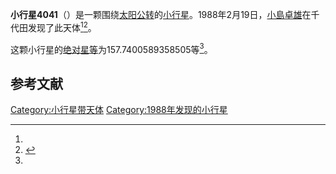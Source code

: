 {{Infobox planet
| bgcolour = #FFFFC0
| name = 4041 Miyamotoyohko
| symbol = 
| image = 
| caption = 
| discovery = yes
| discovery_ref = 
| discoverer = [[小島卓雄|小島卓雄]]
| discovery_site = [[千代田|千代田]] 
| discovered = 1988年2月19日
| designations = yes
| mp_name = 
| named_after = 
| alt_names = 1988 DN1/ 1947 LF / 1952 KP / 1968 KU / 1982 BF / 1983 HC1
| mp_category = [[主带小行星|主带小行星]]
| orbit_ref = <ref name="a">[http://ssd.jpl.nasa.gov/sbdb.cgi?sstr=4041 4041 Miyamotoyohko] {{Wayback|url=http://ssd.jpl.nasa.gov/sbdb.cgi?sstr=4041 |date=20201124003710 }}，小行星數據庫瀏覽器（JPL Small-Body Database Browser）－[[美国国家航空航天局|美国国家航空航天局]]喷气推进实验室</ref>
| epoch = 2456400.5 (2013年4月18日更新)
| aphelion = {{convert|3.169949379422807|AU|km|3|abbr=on|lk=out}}
| perihelion = {{convert|2.865022087413901|AU|km|3|abbr=on}}
| semimajor = {{convert|3.017485733418354|AU|km|3|abbr=on}}
| eccentricity = 0.050526716
| period = 1914.548026 [[日|日]]<br />5.24[[儒略年|儒略年]]
| avg_speed = 
| inclination = 11.24012232396129
| asc_node = 101.5244838882751
| mean_anomaly = 
| arg_peri = 157.7400589358505
| satellites = 
| physical_characteristics = yes
| dimensions = 
| mass = 
| density = 
| surface_grav = 
| escape_velocity = 
| sidereal_day = 
| axial_tilt = 
| pole_ecliptic_lat = 
| pole_ecliptic_lon = 
| albedo = 
| temperatures= 
| temp_name1 = 
| mean_temp_1 = 
| max_temp_1 = 
| temp_name2 = 
| max_temp_2 = 
| spectral_type = 
| abs_magnitude = 157.7400589358505
}}

'''小行星4041'''（{{lang-en|4041 Miyamotoyohko}}）是一颗围绕[[太阳|太阳]][[公转|公转]]的[[小行星|小行星]]。1988年2月19日，[[小島卓雄|小島卓雄]]在千代田发现了此天体<ref name="a" /><ref>{{cite news|title=小行星列表|url=http://cfa-www.harvard.edu/iau/lists/NumberedMPs.txt|accessdate=2013-07-08|newspaper=哈佛大学|archive-date=2008-05-17|archive-url=https://web.archive.org/web/20080517010638/http://cfa-www.harvard.edu/iau/lists/NumberedMPs.txt|dead-url=no}}</ref>。

这颗小行星的[[绝对星等|绝对星等]]为157.7400589358505等<ref name="a" />。

==参考文献==
{{reflist}}
{{Minor Planet Number|[[小行星4040|小行星4040]]|[[小行星4042|小行星4042]]}}

{{小天体}}

[[Category:小行星带天体|Category:小行星带天体]]
[[Category:1988年发现的小行星|Category:1988年发现的小行星]]

{{asteroid-stub}}